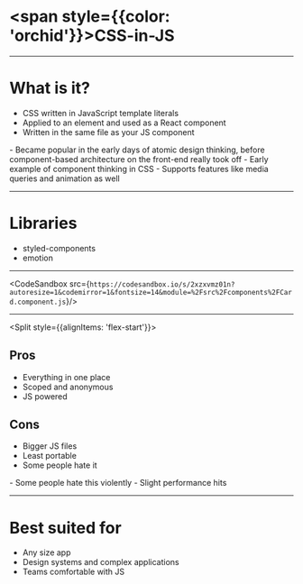 

# <span style={{color: 'orchid'}}>CSS-in-JS</span>

---

# What is it?
<ul>
<Appear>
    <li>CSS written in JavaScript template literals</li>
    <li>Applied to an element and used as a React component</li>
    <li>Written in the same file as your JS component</li>
</Appear>
</ul>

<Notes>
- Became popular in the early days of atomic design thinking, before component-based architecture on the front-end really took off
- Early example of component thinking in CSS
- Supports features like media queries and animation as well
</Notes>


---

# Libraries

- styled-components
- emotion

---

<CodeSandbox src={`https://codesandbox.io/s/2xzxvmz01n?autoresize=1&codemirror=1&fontsize=14&module=%2Fsrc%2Fcomponents%2FCard.component.js`}/>

---

<Split style={{alignItems: 'flex-start'}}>
<div style={{fontSize: '.75em', padding: '0 2rem'}}>
    <h2 style={{color: 'mediumaquamarine'}}>Pros</h2>
    <ul>
        <li>Everything in one place</li>
        <li>Scoped and anonymous</li>
        <li>JS powered</li>
    </ul>
</div>
<div style={{fontSize: '.75em', padding: '0 2rem'}}>
    <h2 style={{color: 'tomato'}}>Cons</h2>
    <ul>
        <li>Bigger JS files</li>
        <li>Least portable</li>
        <li>Some people hate it</li>
    </ul>
</div>
</Split>

<Notes>
- Some people hate this violently
- Slight performance hits
</Notes>

---

# Best suited for
- Any size app
- Design systems and complex applications
- Teams comfortable with JS
